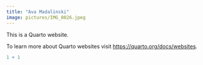 ```yaml
---
title: "Ava Madalinski"
image: pictures/IMG_8026.jpeg
---
```


This is a Quarto website.

To learn more about Quarto websites visit <https://quarto.org/docs/websites>.

```r
1 + 1
```
